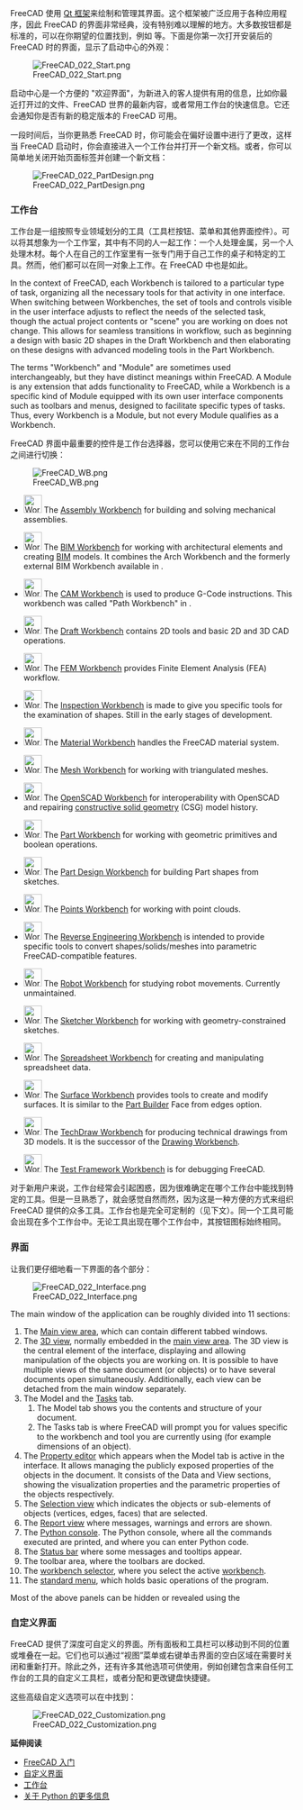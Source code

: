 <languages/>

{{Docnav/zh-cn
|[[Manual:Installing/zh-cn|手册：安装]]
|[[Manual:Navigating in the 3D view/zh-cn|手册：在三维空间漫游]]
|[[Manual:Introduction|手册封面]]
|IconC=Crystal_Clear_manual.png
}}

{{Manual:TOC}}

<div class="mw-translate-fuzzy">
FreeCAD 使用 [https://en.wikipedia.org/wiki/Qt_(software) Qt 框架]来绘制和管理其界面。这个框架被广泛应用于各种应用程序，因此 FreeCAD 的界面非常经典，没有特别难以理解的地方。大多数按钮都是标准的，可以在你期望的位置找到，例如 {{MenuCommand|文件 → 打开，编辑 → 粘贴}} 等。下面是你第一次打开安装后的 FreeCAD 时的界面，显示了启动中心的外观：
</div>

[[Image:FreeCAD_022_Start.png]]

<div class="mw-translate-fuzzy">
启动中心是一个方便的 "欢迎界面"，为新进入的客人提供有用的信息，比如你最近打开过的文件、FreeCAD 世界的最新内容，或者常用工作台的快速信息。它还会通知你是否有新的稳定版本的 FreeCAD 可用。
</div>

<div class="mw-translate-fuzzy">
一段时间后，当你更熟悉 FreeCAD 时，你可能会在偏好设置中进行了更改，这样当 FreeCAD 启动时，你会直接进入一个工作台并打开一个新文档。或者，你可以简单地关闭开始页面标签并创建一个新文档：
</div>

[[Image:FreeCAD_022_PartDesign.png]]

<span id="Workbenches"></span>
=== 工作台 ===

<div class="mw-translate-fuzzy">
工作台是一组按照专业领域划分的工具（工具栏按钮、菜单和其他界面控件）。可以将其想象为一个工作室，其中有不同的人一起工作：一个人处理金属，另一个人处理木材。每个人在自己的工作室里有一张专门用于自己工作的桌子和特定的工具。然而，他们都可以在同一对象上工作。在 FreeCAD 中也是如此。
</div>

In the context of FreeCAD, each Workbench is tailored to a particular type of task, organizing all the necessary tools for that activity in one interface. When switching between Workbenches, the set of tools and controls visible in the user interface adjusts to reflect the needs of the selected task, though the actual project contents or "scene" you are working on does not change. This allows for seamless transitions in workflow, such as beginning a design with basic 2D shapes in the Draft Workbench and then elaborating on these designs with advanced modeling tools in the Part Workbench.

The terms "Workbench" and "Module" are sometimes used interchangeably, but they have distinct meanings within FreeCAD. A Module is any extension that adds functionality to FreeCAD, while a Workbench is a specific kind of Module equipped with its own user interface components such as toolbars and menus, designed to facilitate specific types of tasks. Thus, every Workbench is a Module, but not every Module qualifies as a Workbench.

FreeCAD 界面中最重要的控件是工作台选择器，您可以使用它来在不同的工作台之间进行切换：

[[Image:FreeCAD_WB.png]]

<!--Please keep this list consistent with Workbenches, Online_Help_Toc and User_hub-->
* [[Image:Workbench_Assembly.svg|32px]] The [[Assembly_Workbench|Assembly Workbench]] for building and solving mechanical assemblies. {{Version|1.0}}

* [[Image:Workbench_BIM.svg|32px]] The [[BIM_Workbench|BIM Workbench]] for working with architectural elements and creating [https://en.wikipedia.org/wiki/Building_information_modeling BIM] models. It combines the Arch Workbench and the formerly external BIM Workbench available in {{VersionMinus|0.21}}.

* [[Image:Workbench_CAM.svg|32px]] The [[CAM_Workbench|CAM Workbench]] is used to produce G-Code instructions. This workbench was called "Path Workbench" in {{VersionMinus|0.21}}.

* [[Image:Workbench_Draft.svg|32px]] The [[Draft_Workbench|Draft Workbench]] contains 2D tools and basic 2D and 3D CAD operations.

* [[Image:Workbench_FEM.svg|32px]] The [[FEM_Workbench|FEM Workbench]] provides Finite Element Analysis (FEA) workflow.

* [[Image:Workbench_Inspection.svg|32px]] The [[Inspection_Workbench|Inspection Workbench]] is made to give you specific tools for the examination of shapes. Still in the early stages of development.

* [[Image:Workbench_Material.svg|32px]] The [[Material_Workbench|Material Workbench]] handles the FreeCAD material system. {{Version|1.0}}

* [[Image:Workbench_Mesh.svg|32px]] The [[Mesh_Workbench|Mesh Workbench]] for working with triangulated meshes.

* [[Image:Workbench_OpenSCAD.svg|32px]] The [[OpenSCAD_Workbench|OpenSCAD Workbench]] for interoperability with OpenSCAD and repairing [[Constructive_solid_geometry|constructive solid geometry]] (CSG) model history.

* [[Image:Workbench_Part.svg|32px]] The [[Part_Workbench|Part Workbench]] for working with geometric primitives and boolean operations.

* [[Image:Workbench_PartDesign.svg|32px]] The [[PartDesign_Workbench|Part Design Workbench]] for building Part shapes from sketches.

* [[Image:Workbench_Points.svg|32px]] The [[Points_Workbench|Points Workbench]] for working with point clouds.

* [[Image:Workbench_Reverse_Engineering.svg|32px]] The [[Reverse_Engineering_Workbench|Reverse Engineering Workbench]] is intended to provide specific tools to convert shapes/solids/meshes into parametric FreeCAD-compatible features.

* [[Image:Workbench_Robot.svg|32px]] The [[Robot_Workbench|Robot Workbench]] for studying robot movements. Currently unmaintained.

* [[Image:Workbench_Sketcher.svg|32px]] The [[Sketcher_Workbench|Sketcher Workbench]] for working with geometry-constrained sketches.

* [[Image:Workbench_Spreadsheet.svg|32px]] The [[Spreadsheet_Workbench|Spreadsheet Workbench]] for creating and manipulating spreadsheet data.

* [[Image:Workbench_Surface.svg|32px]] The [[Surface_Workbench|Surface Workbench]] provides tools to create and modify surfaces. It is similar to the [[Part_Builder|Part Builder]] Face from edges option.

* [[Image:Workbench_TechDraw.svg|32px]] The [[TechDraw_Workbench|TechDraw Workbench]] for producing technical drawings from 3D models. It is the successor of the [[Drawing_Workbench|Drawing Workbench]].

* [[Image:Workbench_Test.svg|32px]] The [[Testing|Test Framework Workbench]] is for debugging FreeCAD.

<div class="mw-translate-fuzzy">
对于新用户来说，工作台经常会引起困惑，因为很难确定在哪个工作台中能找到特定的工具。但是一旦熟悉了，就会感觉自然而然，因为这是一种方便的方式来组织 FreeCAD 提供的众多工具。工作台也是完全可定制的（见下文）。同一个工具可能会出现在多个工作台中。无论工具出现在哪个工作台中，其按钮图标始终相同。
</div>

<span id="The_interface"></span>
=== 界面 ===

让我们更仔细地看一下界面的各个部分：

[[Image:FreeCAD_022_Interface.png]]

The main window of the application can be roughly divided into 11 sections:

# The [[Main_view_area|Main view area]], which can contain different tabbed windows.
# The [[3D_view|3D view]], normally embedded in the [[Main_view_area|main view area]]. The 3D view is the central element of the interface, displaying and allowing manipulation of the objects you are working on. It is possible to have multiple views of the same document (or objects) or to have several documents open simultaneously. Additionally, each view can be detached from the main window separately. 
# The Model and the [[Task_panel|Tasks]] tab.
## The Model tab shows you the contents and structure of your document.
## The Tasks tab is where FreeCAD will prompt you for values specific to the workbench and tool you are currently using (for example dimensions of an object).
# The [[Property_editor|Property editor]] which appears when the Model tab is active in the interface. It allows managing the publicly exposed properties of the objects in the document. It consists of the Data and View sections, showing the visualization properties and the parametric properties of the objects respectively.
# The [[Selection_view|Selection view]] which indicates the objects or sub-elements of objects (vertices, edges, faces) that are selected.
# The [[Report_view|Report view]] where messages, warnings and errors are shown.
# The [[Python_console|Python console]]. The Python console, where all the commands executed are printed, and where you can enter Python code.
# The [[Status_bar|Status bar]] where some messages and tooltips appear.
# The toolbar area, where the toolbars are docked.
#The [[Std_Workbench|workbench selector]], where you select the active [[Workbenches|workbench]].
# The [[Standard_Menu|standard menu]], which holds basic operations of the program.

Most of the above panels can be hidden or revealed using the {{MenuCommand|View → Panels menu}}

<span id="Customizing_the_interface"></span>
=== 自定义界面 ===

<div class="mw-translate-fuzzy">
FreeCAD 提供了深度可自定义的界面。所有面板和工具栏可以移动到不同的位置或堆叠在一起。它们也可以通过“视图”菜单或右键单击界面的空白区域在需要时关闭和重新打开。除此之外，还有许多其他选项可供使用，例如创建包含来自任何工作台的工具的自定义工具栏，或者分配和更改键盘快捷键。
</div>

这些高级自定义选项可以在{{MenuCommand|工具 → 自定义菜单}}中找到：

[[Image:FreeCAD_022_Customization.png]]

'''延伸阅读'''

* [[Getting started/zh-cn|FreeCAD 入门]]
* [[Interface Customization/zh-cn|自定义界面]]
* [[Workbenches/zh-cn|工作台]]
* [https://www.python.org 关于 Python 的更多信息]


{{Docnav
|[[Manual:安装|安装手册]]
|[[Manual:在3D视图中导航|在3D视图中导航手册]]
|[[Manual:介绍|开始手册]]
|IconC=Crystal_Clear_manual.png
}}